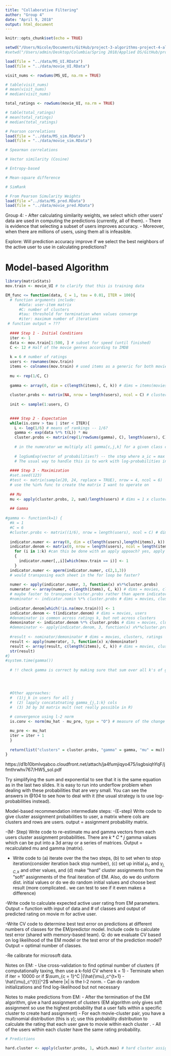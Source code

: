 ```yaml
---
title: "Collaborative Filtering"
author: "Group 4"
date: "April 9, 2018"
output: html_document
---
```


```r
knitr::opts_chunk$set(echo = TRUE)
```

```r
setwd("/Users/Nicole/Documents/GitHub/project-3-algorithms-project-4-algorithms-group-4/doc")
#setwd("/Users/admin/Desktop/Columbia/Spring 2018/Applied DS/GitHub/project-3-algorithms-project-4-algorithms-group-4/doc")

load(file = "../data/MS_UI.RData")
load(file = "../data/movie_UI.RData")
```

```r
visit_nums <- rowSums(MS_UI, na.rm = TRUE)

# table(visit_nums)
# mean(visit_nums)
# median(visit_nums)

total_ratings <- rowSums(movie_UI, na.rm = TRUE)

# table(total_ratings)
# mean(total_ratings)
# median(total_ratings)
```


```r
# Pearson correlations
load(file = "../data/MS_sim.RData")
load(file = "../data/movie_sim.RData")

# Spearman correlations

# Vector similarity (Cosine)

# Entropy-based

# Mean-square difference

# SimRank

```

```r
# From Pearson Simularity Weights
load(file ="../data/MS_pred.RData")
load(file = "../data/movie_pred.RData")
```

Group 4:
- After calculating similarity weights, we select which other users' data are used in computing the predictions (currently, all of them).
- There is evidence that selecting a subset of users improves accuracy. 
- Moreover, when there are millions of users, using them all is infeasible. 

Explore: Will prediction accuracy improve if we select the best neighbors of the active user to use in calculating predictions?

# Model-based Algorithm
```r
library(matrixStats)
mov.train <- movie_UI # to clarify that this is training data

EM_func <= function(data, C = 1, tau = 0.01, ITER = 100){ 
  # function arguments include:
      #data: user-item matrix
      #C: number of clusters
      #tau: threshold for termination when values converge
      #iter: maximum number of iterations
 # function output = ???
  
  #### Step 1 - Initial Conditions 
  iter <- 1
  data <- mov.train[1:500, ] # subset for speed (until finished)
  C <- 12 # Half of the movie genres according to IMDB
  
  k = 6 # number of ratings
  users <- rownames(mov.train)
  items <- colnames(mov.train) # used items as a generic for both movies and vroots
  
  mu <- rep(1/C, C) 
  
  gamma <- array(0, dim = c(length(items), C, k)) # dims = items(movies), clusters, ratings
  
  cluster.probs <- matrix(NA, nrow = length(users), ncol = C) # cluster assignment matrix 
  
  init <- sample(1:users, C)

  
  #### Step 2 - Expectation 
  while(is.conv > tau | iter < ITER){
    L <- log(1/6) # means of rankings -- 1/6? 
    gamma <- exp(data %*% t(L)) * mu
    cluster.probs <- matrix(rep(1/rowSums(gamma), C), length(users), C) * gamma
    
    # in the numerator we multiply all gamma[c,j,k] for a given class c, all movies j that have been rated by the active user, k being the rating that the active user actually gave to this movie ? And in the denominator sum all such products for all classes ?
    
    # logSumExp(vector of probabilities?) -- the step where a_ic = max c
    # The usual way to handle this is to work with log-probabilities instead of probabilities. This allows us to handle very small numbers without problem. When applying logs to the formula, the only difficulty is then dealing with the denominator that contains a sum.
  
  #### Step 3 - Maximization 
  #set.seed(123)
  #test <- matrix(sample(20, 24, replace = TRUE), nrow = 4, ncol = 6)
  # use the %in% func to create the matrix I want to operate on
 
  ## Mu 
  mu <- apply(cluster.probs, 2, sum)/length(users) # dims = 1 x clusters
  
  ## Gamma
  
#gamma <- function(k=1) {
  #k = 1
  #C = 6
  #cluster.probs <- matrix((1/6), nrow = length(users), ncol = C) # dims = users, clusters
  
  indicator.numer <- array(0, dim = c(length(users),length(items), k))
  indicator.denom <- matrix(0, nrow = length(users), ncol = length(items))
    for (i in 1:k) #can this be done with an apply appoach? yes, apply and margin = 3? but how to use apply with multiple funcs and subsetting, maybe define a func like below?
    {
      indicator.numer[,,i][which(mov.train == i)] <- 1 
    }
  indicator.numer <- aperm(indicator.numer, c(2,1,3)) 
  # would transposing each sheet in the for loop be faster?
   
  numer <- apply(indicator.numer, 3, function(x) x%*%cluster.probs)
  numerator <- array(numer, c(length(items), C, k)) # dims = movies, clusters, ratings
  # maybe faster to transpose cluster.probs rather than aperm indicator.nomin
  #nominator <- indicator.nomin %*% cluster.probs # dims = movies, clusters, ratings 
  
  indicator.denom[which(!is.na(mov.train))] <- 1
  indicator.denom <- t(indicator.denom) # dims = movies, users  
  #denominator is common across ratings k, but not across clusters
  demoninator <- indicator.denom %*% cluster.probs # dims = movies, clusters
  #demoninator <- apply(indicator.denom, 3, function(x) x%*%cluster.probs)
  
  #result <- nominator/demoninator # dims = movies, clusters, ratings
  result <- apply(numerator, 3, function(x) x/demoninator)
  result <- array(result, c(length(items), C, k)) # dims = movies, clusters, ratings
  str(result)
#}
#system.time(gamma())
  
  # !! check gamma is correct by making sure that sum over all k's of gamma_j,c = 1
  



  #Other approaches: 
  #  (1)j_k in users for all j
  #  (2) lapply concatatnating gamma_{j,1:k} cols
  #  (3) 3d by 3d matrix mult (not really possible in R)
  
  # convergence using l-2 norm 
  is.conv <- norm(mu_hat - mu_pre, type = "O") # measure of the change in cluster assignments

  mu_pre <- mu_hat
  iter = iter + 1
  }
  
  return(list("clusters" = cluster.probs, "gamma" = gamma, "mu" = mu))
}

```

https://d1b10bmlvqabco.cloudfront.net/attach/ja4fumjiqyo475/isgbsiqhYqF/jfmthrwhv767/HW5_sol.pdf


Try simplifying the sum and exponential to see that it is the same equation as in the last two slides. It is easy to run into underflow problem when dealing with these probabilities that are very small. You can see the answers in @104 to see how to deal with it (the usual strategy is to use log-probabilities instead).


Model-based recommendation intermediate steps:
-(E-step) Write code to give cluster assignment probabilities to user, a matrix where cols are clusters and rows are users. output = assignment probability matrix.

-(M- Step) Write code to re-estimate mu and gamma vectors from each users cluster assignment probabilities. There are $k*C*j$ gamma values which can be put into a 3d array or a series of matrices. Output = recalculated mu and gamma (matrix).

- Write code to (a) iterate over the the two steps, (b) to set when to stop iteration(consider iteration back stop number), (c) set up initial $\mu_c$ and $\gamma_{j,C,k}$ and other values, and (d) make "hard" cluster assignments from the "soft" assignments of the final iteration of EM. Also, do we do uniform dist. initial values or do we do random initial values and choose best result (more complicated.. we can test to see if it even makes a difference)

-Write code to calculate expected active user rating from EM parameters. Output = function with input of data and # of classes and output of predicted rating on movie m for active user.

-Write CV code to determine best test error on predictions at different numbers of classes for the EM/predictor model. Include code to calculate test error (shared with memory-based team). Q: do we evaluate CV based on log likelihood of the EM model or the test error of the prediction model? Output = optimal number of classes. 

-Re calibrate for microsoft data.


Notes on EM: 
- Use cross-validation to find optimal number of clusters (if computationally taxing, then use a k-fold CV where k = 1)
- Terminate when if iter = 10000 or if $\sum_{c = 1}^C |{\hat{\mu}_c^{t+1} - \hat{\mu}_c^{t}}|^2$ where |x| is the l-2 norm. 
- Can do random initializations and find log-likelihood but not necessary

Notes to make predictions from EM: 
- After the termination of the EM algorithm, give a hard assignment of clusters (EM algorithm only gives soft assignment so use the highest probability that a user falls within a specific cluster to create hard assignment)
- For each movie-cluster pair, you have a multinomial distribution (this is $\gamma$); use this probability distribution to calculate the rating that each user \textit{a} gave to movie \textit{m} within each cluster \textit{c}. 
- All of the users within each cluster have the same rating probability.

```r
# Predictions

hard.cluster <- apply(cluster.probs, 1, which.max) # hard cluster assignments
```

